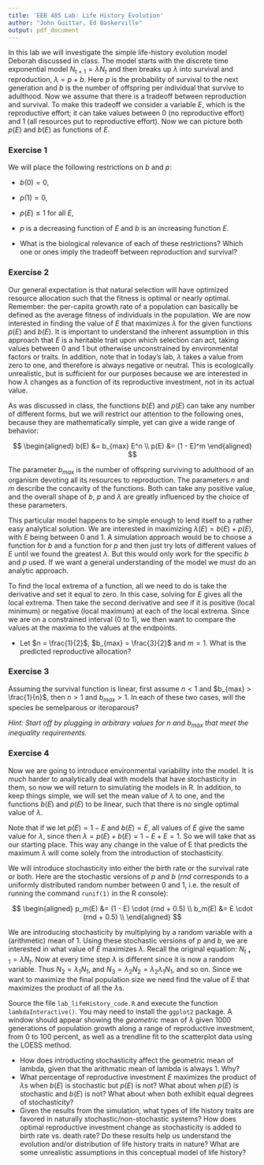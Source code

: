 ---
title: 'EEB 485 Lab: Life History Evolution'
author: "John Guittar, Ed Baskerville"
output: pdf_document
---

In this lab we will investigate the simple life-history evolution model Deborah discussed in class. The model starts with the discrete time exponential model $N_{t+1} = \lambda N_t$ and then breaks up $\lambda$ into survival and reproduction, $\lambda = p + b$. Here $p$ is the probability of survival to the next generation and $b$ is the number of offspring per individual that survive to adulthood. Now we assume that there is a tradeoff between reproduction and survival. To make this tradeoff we consider a variable $E$, which is the reproductive effort; it can take values between 0 (no reproductive effort) and 1 (all resources put to reproductive effort). Now we can picture both $p(E)$ and $b(E)$ as functions of $E$. 

### Exercise 1

We will place the following restrictions on $b$ and $p$:  

* $b(0) = 0$,  
* $p(1) = 0$,  
* $p(E) \leq 1$ for all $E$,  
* $p$ is a decreasing function of $E$ and $b$ is an increasing function $E$.  

* What is the biological relevance of each of these restrictions? Which one or ones imply the tradeoff between reproduction and survival?

### Exercise 2

Our general expectation is that natural selection will have optimized resource allocation such that the fitness is optimal or nearly optimal. Remember: the per-capita growth rate of a population can basically be defined as the average fitness of individuals in the population. We are now interested in finding the value of $E$ that maximizes $\lambda$ for the given functions $p(E)$ and $b(E)$. It is important to understand the inherent assumption in this approach that $E$ is a heritable trait upon which selection can act, taking values between 0 and 1 but otherwise unconstrained by environmental factors or traits. In addition, note that in today's lab, $\lambda$ takes a value from zero to one, and therefore is always negative or neutral. This is ecologically unrealistic, but is sufficient for our purposes because we are interested in how $\lambda$ changes as a function of its reproductive investment, not in its actual value.

As was discussed in class, the functions $b(E)$ and $p(E)$ can take any number of different forms, but we will restrict our attention to the following ones, because they are mathematically simple, yet can give a wide range of behavior:

$$
\begin{aligned}
b(E) &= b_{max} E^n 
\\
p(E) &= (1 - E)^m
\end{aligned}
$$

The parameter $b_{max}$ is the number of offspring surviving to adulthood of an organism devoting all its resources to reproduction. The parameters $n$ and $m$ describe the concavity of the functions. Both can take any positive value, and the overall shape of $b$, $p$ and $\lambda$ are greatly influenced by the choice of these parameters.  

This particular model happens to be simple enough to lend itself to a rather easy analytical solution. We are interested in maximizing $\lambda (E) = b(E) + p(E)$, with $E$ being between 0 and 1. A simulation approach would be to choose a function for $b$ and a function for $p$ and then just try lots of different values of $E$ until we found the greatest $\lambda$. But this would only work for the specific $b$ and $p$ used. If we want a general understanding of the model we must do an analytic approach.  

To find the local extrema of a function, all we need to do is take the derivative and set it equal to zero. In this case, solving for $E$ gives all the local extrema. Then take the second derivative and see if it is positive (local minimum) or negative (local maximum) at each of the local extrema. Since we are on a constrained interval (0 to 1), we then want to compare the values at the maxima to the values
at the endpoints. 

* Let $n = \frac{1}{2}$, $b_{max} = \frac{3}{2}$ and $m = 1$. What is the predicted reproductive allocation?

### Exercise 3

Assuming the survival function is linear, first assume $n < 1$ and $b_{max} > \frac{1}{n}$, then $n > 1$ and $b_{max} > 1$. In each of these two cases, will the species be semelparous or iteroparous?  

*Hint: Start off by plugging in arbitrary values for $n$ and $b_{max}$ that meet the inequality requirements.*

### Exercise 4

Now we are going to introduce environmental variability into the model. It is much harder to analytically deal with models that have stochasticity in them, so now we will return to simulating the models in R.  In addition, to keep things simple, we will set the mean value of $\lambda$ to one, and the functions $b(E)$ and $p(E)$ to be linear, such that there is no single optimal value of $\lambda$.

Note that if we let $p(E) = 1 - E$ and $b(E) = E$, all values of $E$ give the same value for $\lambda$, since then $\lambda = p(E) + b(E) = 1 - E + E = 1$. So we will take that as our starting place. This way any change in the value of E that predicts the maximum $\lambda$ will come solely from the introduction of stochasticity.  

We will introduce stochasticity into either the birth rate or the survival rate or both. Here are the stochastic versions of $p$ and $b$ ($rnd$ corresponds to a uniformly distributed random number between 0 and 1, i.e. the result of running the command `runif(1)` in the R console):

$$
\begin{aligned}
p_m(E) &= (1 - E) \cdot (rnd + 0.5)
\\
b_m(E) &= E \cdot (rnd + 0.5)
\\
\end{aligned}
$$

We are introducing stochasticity by multiplying by a random variable with a (arithmetic) mean of 1. Using these stochastic versions of $p$ and $b$, we are interested in what value of $E$ maximizes $\lambda$. Recall the original equation: $N_{t+1} = \lambda N_t$. Now at every time step $\lambda$ is different since it is now a random variable. Thus $N_2 = \lambda_1 N_1$, and $N_3 = \lambda_2 N_2 = \lambda_2 \lambda_1 N_1$, and so on. Since we want to maximize the final population size we need find the value of $E$ that maximizes the product of all the $\lambda$s.

Source the file `lab_lifeHistory_code.R` and execute the function `lambdaInteractive()`. You may need to install the `ggplot2` package. A window should appear showing the _geometric_ mean of $\lambda$ given 1000 generations of population growth along a range of reproductive investment, from 0 to 100 percent, as well as a trendline fit to the scatterplot data using the LOESS method.

* How does introducting stochasticity affect the geometric mean of lambda, given that the arithmatic mean of lambda is always 1. Why?
* What percentage of reproductive investment $E$ maximizes the product of $\lambda$s when $b(E)$ is stochastic but $p(E)$ is not? What about when $p(E)$ is stochastic and $b(E)$ is not? What about when both exhibit equal degrees of stochasticity?
* Given the results from the simulation, what types of life history traits are favored in naturally stochastic/non-stochastic systems? How does optimal reproductive investment change as stochasticity is added to birth rate vs. death rate? Do these results help us understand the evolution and/or distribution of life history traits in nature? What are some unrealistic assumptions in this conceptual model of life history?
